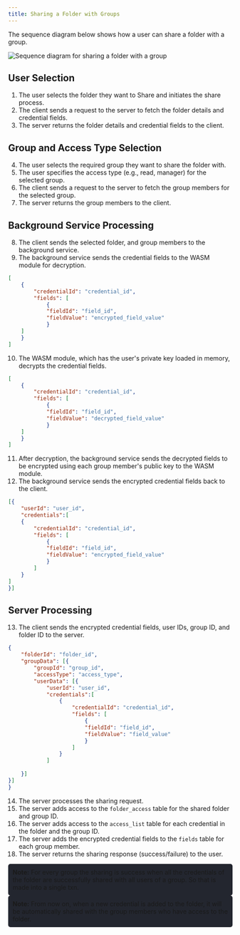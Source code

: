```yaml
---
title: Sharing a Folder with Groups
---
```



The sequence diagram below shows how a user can share a folder with a group.

<Image src={sharing} alt="Sequence diagram for sharing a folder with a group"/>

## User Selection

1. The user selects the folder they want to Share and initiates the share process.
2. The client sends a request to the server to fetch the folder details and credential fields.
3. The server returns the folder details and credential fields to the client.

## Group and Access Type Selection

4. The user selects the required group they want to share the folder with.
5. The user specifies the access type (e.g., read, manager) for the selected group.
6. The client sends a request to the server to fetch the group members for the selected group.
7. The server returns the group members to the client.

## Background Service Processing

8. The client sends the selected folder,  and group members to the background service.
9. The background service sends the credential fields to the WASM module for decryption.
```json
[
    {
        "credentialId": "credential_id",
        "fields": [
            {
            "fieldId": "field_id", 
            "fieldValue": "encrypted_field_value"
            }
    ]
    }
]
```
10. The WASM module, which has the user's private key loaded in memory, decrypts the credential fields.

```json
[
    {
        "credentialId": "credential_id",
        "fields": [
            {
            "fieldId": "field_id", 
            "fieldValue": "decrypted_field_value"
            }
    ]
    }
]
```
11. After decryption, the background service sends the decrypted fields to be encrypted using each group member's public key to the WASM module.
12. The background service sends the encrypted credential fields back to the client.
```json
[{
    "userId": "user_id",
    "credentials":[
    {
        "credentialId": "credential_id",
        "fields": [
            {
            "fieldId": "field_id", 
            "fieldValue": "encrypted_field_value"
            }
        ]
    }
]
}]
```

## Server Processing

13. The client sends the encrypted credential fields, user IDs, group ID, and folder ID to the server.
``` json
{
    "folderId": "folder_id",
    "groupData": [{
        "groupId": "group_id",
        "accessType": "access_type",
        "userData": [{
            "userId": "user_id",
            "credentials":[
                {
                    "credentialId": "credential_id",
                    "fields": [
                        {
                        "fieldId": "field_id", 
                        "fieldValue": "field_value"
                        }
                    ]
                }
            ]
        
    }]
}]
}
```
14. The server processes the sharing request.
15. The server adds access to the `folder_access` table for the shared folder and group ID.
16. The server adds access to the `access_list` table for each credential in the folder and the group ID.
17. The server adds the encrypted credential fields to the `fields` table for each group member.
18. The server returns the sharing response (success/failure) to the user.
<div style="background-color: #23262f; padding: 10px; border-radius: 5px;">
<strong>Note:</strong>
For every group the sharing is success when all the credentials of the folder are successfully shared with all users of a group. So that is made into a single txn.
</div>

<div style="background-color: #23262f; padding: 10px; border-radius: 5px;">
<strong>Note:</strong>
From now on, when a new credential is added to the folder, it will be automatically shared with the group members who have access to the folder.
</div>